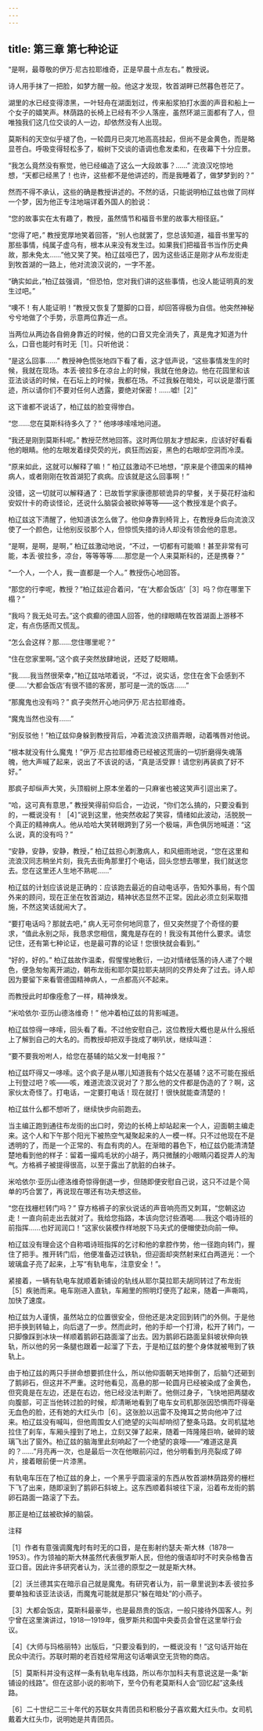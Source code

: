 ```yaml
---
---
---
```

title: 第三章 第七种论证
---




“是啊，最尊敬的伊万·尼古拉耶维奇，正是早晨十点左右。” 教授说。

诗人用手抹了一把脸，如梦方醒一般。他这才发现，牧首湖畔已然暮色苍茫了。

湖里的水已经变得漆黑，一叶轻舟在湖面划过，传来船浆拍打水面的声音和船上一个女子的嬉笑声。林荫路的长椅上已经有不少人落座，虽然环湖三面都有了人，但唯独我们这几位交谈的人一边，却依然没有人出现。

莫斯科的天空似乎褪了色，一轮圆月已突兀地高高挂起，但尚不是金黄色，而是略显苍白。呼吸变得轻松多了，椴树下交谈的语调也愈发柔和，在夜幕下十分应景。

“我怎么竟然没有察觉，他已经编造了这么一大段故事？……” 流浪汉吃惊地想，“天都已经黑了！也许，这些都不是他讲述的，而是我睡着了，做梦梦到的？”

然而不得不承认，这些的确是教授讲述的。不然的话，只能说明柏辽兹也做了同样一个梦，因为他正专注地端详着外国人的脸说：

“您的故事实在太有趣了，教授，虽然情节和福音书里的故事大相径庭。”

“您得了吧，” 教授宽厚地笑着回答，“别人也就罢了，您总该知道，福音书里写的那些事情，纯属子虚乌有，根本从来没有发生过。如果我们把福音书当作历史典故，那未免太……”他又笑了笑。柏辽兹哑巴了，因为这些话正是刚才从布龙街走到牧首湖的一路上，他对流浪汉说的，一字不差。

“确实如此，”柏辽兹强调，“但恐怕，您对我们讲的这些事情，也没人能证明真的发生过吧。”

“噢不！有人能证明！”教授又恢复了蹩脚的口音，却回答得极为自信。他突然神秘兮兮地做了个手势，示意两位靠近一点。

当两位从两边各自俯身靠近的时候，他的口音又完全消失了，真是鬼才知道为什么，口音也能时有时无［1］。只听他说：

“是这么回事……” 教授神色慌张地四下看了看，这才低声说，“这些事情发生的时候，我就在现场。本丢·彼拉多在凉台上的时候，我就在他身边。他在花园里和该亚法谈话的时候，在石坛上的时候，我都在场。不过我躲在暗处，可以说是潜行匿迹，所以请你们不要对任何人透露，要绝对保密！……嘘!［2］”

这下谁都不说话了，柏辽兹的脸变得惨白。

“您……您在莫斯科待多久了？” 他哆哆嗦嗦地问道。

“我还是刚到莫斯科呢。” 教授茫然地回答。这时两位朋友才想起来，应该好好看看他的眼睛。他的左眼发着绿荧荧的光，疯狂而凶妄，黑色的右眼却空洞而冷漠。

“原来如此，这就可以解释了嘛！” 柏辽兹激动不已地想，“原来是个德国来的精神病人，或者刚刚在牧首湖犯了疯病。应该就是这么回事啊！”

没错，这一切就可以解释通了：已故哲学家康德那顿诡异的早餐，关于葵花籽油和安奴什卡的奇谈怪论，还说什么脑袋会被砍掉等等——这个教授准是个疯子。

柏辽兹这下清醒了，他知道该怎么做了。他仰身靠到椅背上，在教授身后向流浪汉使了一个颜色，让他别反驳那个人，但惊慌失措的诗人却没有领会他的意思。

“是啊，是啊，是啊，” 柏辽兹激动地说，“不过，一切都有可能嘛！甚至非常有可能，本丢·彼拉多，凉台，等等等等……那您是一个人来莫斯科的，还是携眷？”

“一个人，一个人，我一直都是一个人。” 教授伤心地回答。

“那您的行李呢，教授？”柏辽兹迎合着问，“在‘大都会饭店’［3］吗？你在哪里下榻？”

“我吗？我无处可去。”这个疯癫的德国人回答，他的绿眼睛在牧首湖面上游移不定，有点伤感而又慌乱。

“怎么会这样？那……您住哪里呢？”

“住在您家里啊。”这个疯子突然放肆地说，还眨了眨眼睛。

“我……我当然很荣幸，”柏辽兹咕哝着说，“不过，说实话，您住在舍下会感到不便……‘大都会饭店’有很不错的客房，那可是一流的饭店……”

“那魔鬼也没有吗？” 疯子突然开心地问伊万·尼古拉耶维奇。

“魔鬼当然也没有……”

“别反驳他！”柏辽兹仰身躲到教授背后，冲着流浪汉挤眉弄眼，动着嘴唇对他说。

“根本就没有什么魔鬼！”伊万·尼古拉耶维奇已经被这荒唐的一切折磨得失魂落魄，他大声喊了起来，说出了不该说的话，“真是活受罪！请您别再装疯了好不好。”

那疯子却纵声大笑，头顶椴树上原本坐着的一只麻雀也被这笑声引逗出来了。

“哈，这可真有意思，” 教授笑得前仰后合，一边说，“你们怎么搞的，只要没看到的，一概说没有！［4］”说到这里，他突然收起了笑容，情绪如此波动，活脱脱一个真正的精神病人。他从哈哈大笑转眼跨到了另一个极端，声色俱厉地喊道：“这么说，真的没有吗？”

“安静，安静，安静，教授，” 柏辽兹担心刺激病人，和风细雨地说，“您在这里和流浪汉同志稍坐片刻，我先去街角那里打个电话，回头您想去哪里，我们就送您去。您在这里还人生地不熟呢……”

柏辽兹的计划应该说是正确的：应该跑去最近的自动电话亭，告知外事局，有个国外来的顾问，现在正坐在牧首湖边，精神状态显然不正常。因此必须立刻采取措施，不然这笑话就闹大了。

“要打电话吗？那就去吧，” 病人无可奈何地同意了，但又突然提了个奇怪的要求，“值此永别之际，我恳求您相信，魔鬼是存在的！我没有其他什么要求。请您记住，还有第七种论证，也是最可靠的论证！您很快就会看到。”

“好的，好的。” 柏辽兹故作温柔，假惺惺地敷衍，一边对情绪低落的诗人递了个眼色，便急匆匆离开湖边，朝布龙街和耶尔莫拉耶夫胡同的交界处奔了过去。诗人却因为要留下来看管德国精神病人，一点都高兴不起来。

而教授此时却像痊愈了一样，精神焕发。

“米哈依尔·亚历山德洛维奇！” 他冲着柏辽兹的背影喊道。

柏辽兹惊得一哆嗦，回头看了看。不过他安慰自己，这位教授大概也是从什么报纸上了解到自己的大名的。而教授却把双手拢成了喇叭状，继续叫道：

“要不要我吩咐人，给您在基辅的姑父发一封电报？”

柏辽兹吓得又一哆嗦。这个疯子是从哪儿知道我有个姑父在基辅？这不可能在报纸上刊登过吧？咳——咳，难道流浪汉说对了？那么他的文件都是伪造的了？啊，这家伙太奇怪了。打电话，一定要打电话！现在就打！很快就能查清楚的！

柏辽兹什么都不想听了，继续快步向前跑去。

当主编正跑到通往布龙街的出口时，旁边的长椅上却站起来一个人，迎面朝主编走来。这个人和下午那个阳光下被热空气凝聚起来的人一模一样。只不过他现在不是透明的了，而是一个正常的、有血有肉的人。在渐暗的暮色下，柏辽兹仍能清清楚楚地看到他的样子：留着一撮鸡毛状的小胡子，两只微醺的小眼睛闪着捉弄人的淘气。方格裤子被提得很高，以至于露出了肮脏的白袜子。

米哈依尔·亚历山德洛维奇惊得倒退一步，但随即便安慰自己说，这只不过是个简单的巧合罢了，再说现在哪还有功夫想这些。

“您在找栅栏转门吗？” 穿方格裤子的家伙说话的声音响亮而又刺耳，“您朝这边走！一直向前走出去就对了。我给您指路，本该向您讨些酒喝……我这个唱诗班的前指挥……也好润润口！”这家伙装模作样地脱下马夫式的便帽使劲向前一伸。

柏辽兹没有理会这个自称唱诗班指挥的乞讨和他的拿腔作势，他一径跑向转门，握住了把手。推开转门后，他便准备迈过铁轨，但迎面却突然射来红白两道光：一个玻璃盒子亮了起来，上写“有轨电车，注意安全！”。

紧接着，一辆有轨电车就顺着新铺设的轨线从耶尔莫拉耶夫胡同转过了布龙街［5］疾驰而来。电车刚进入直轨，车厢里的照明灯便亮了起来，随着一声嘶鸣，加快了速度。

柏辽兹为人谨慎，虽然站立的位置很安全，但他还是决定回到转门的外侧。于是他把手换到转轴上，向后退了一步。然而此时，他的手却一个打滑，松开了转门，一只脚像踩到冰块一样顺着鹅卵石路面溜了出去。因为鹅卵石路面呈斜坡状伸向铁轨，所以他的另一条腿也跟着一起溜了下去，于是柏辽兹的整个身体就被甩到了铁轨上。

由于柏辽兹的两只手拼命想要抓住什么，所以他仰面朝天地摔倒了，后脑勺还砸到了鹅卵石，但这并不严重。这时他看见，高悬的那一轮圆月已经被染成了金黄色，但究竟是在左边，还是在右边，他已经没法判断了。他侧过身子，飞快地把两腿收向腹部，可正当他转过脸的时候，却清晰地看到了电车女司机那张因恐惧而吓得毫无血色的脸，还有她的大红头巾［6］。这张脸以迅雷不及掩耳之势向他冲了过来。柏辽兹没有喊叫，但他周围女人们绝望的尖叫却响彻了整条马路。女司机猛地拉住了刹车，车厢头撞到了地上，立刻又弹了起来，随着一阵隆隆巨响，破碎的玻璃飞出了窗外。柏辽兹的脑海里此刻响起了一个绝望的哀嚎——“难道这是真的？……”月亮再一次，也是最后一次在他眼前闪过，他分明看到月亮裂成了碎片，接着眼前便一片漆黑。

有轨电车压在了柏辽兹的身上，一个黑乎乎圆滚滚的东西从牧首湖林荫路旁的栅栏下飞了出来，随即滚到了鹅卵石斜坡上。这东西顺着斜坡往下滚，沿着布龙街的鹅卵石路面一路滚了下去。

那正是柏辽兹被砍掉的脑袋。

注释

［1］作者有意强调魔鬼时有时无的口音，是在影射约瑟夫·斯大林（1878—1953）。作为领袖的斯大林虽然代表俄罗斯人民，但他的俄语却时不时夹杂格鲁吉亚口音。因此许多研究者认为，沃兰德的原型之一就是斯大林。

［2］沃兰德其实在暗示自己就是魔鬼。有研究者认为，前一章里说到本丢·彼拉多要单独和该亚法谈话，而魔鬼可能就是那只“躲在暗处”的小燕子。

［3］大都会饭店，莫斯科最豪华，也是最昂贵的饭店，一般只接待外国客人。列宁曾在这里演讲过，1918—1919年，俄罗斯共和国中央委员会曾在这里举行会议。

［4］《大师与玛格丽特》出版后，“只要没看到的，一概说没有！”这句话开始在民众中流行。苏联时期的老百姓经常用这句话嘲讽空无货物的商店。

［5］莫斯科并没有这样一条有轨电车线路，所以布尔加科夫有意说这是一条“新铺设的线路”。但在这部小说的影响下，至今仍有老莫斯科人会“回忆起”这条线路。

［6］二十世纪二三十年代的苏联女共青团员和积极分子喜欢戴大红头巾。女司机戴着大红头巾，说明她是共青团员。